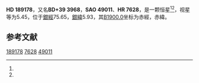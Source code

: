 {{Starbox begin
| name = HD 189178
}}
{{Starbox observe
| epoch = [[J2000.0|J2000.0]]
| constell = {{星座名待查}}<ref name=SIMBAD>{{cite web
 | url=http://simbad.u-strasbg.fr/simbad/sim-id?Ident=HR+7628
 | title=Pulsating variable Star
 | publisher=Centre de Données astronomiques de Strasbourg
 | work=SIMBAD
 | accessdate=2012-07-13
 | archive-date=2021-11-06
 | archive-url=https://web.archive.org/web/20211106084714/http://simbad.u-strasbg.fr/simbad/sim-id?Ident=HR+7628
 }}</ref><ref name=DATA>{{cite web
 | url=http://vizier.u-strasbg.fr/viz-bin/VizieR-5?-out.add=.&-source=5050&-corr=PK=HR&-out.max=9999&HR=7628
 | title=VizieR Detailed Page
 | accessdate=2012-07-13
 | archive-date=2016-03-04
 | archive-url=https://web.archive.org/web/20160304215551/http://vizier.u-strasbg.fr/viz-bin/VizieR-5?-out.add=.&-source=5050&-corr=PK=HR&-out.max=9999&HR=7628
 | dead-url=no
 }}</ref>
| 星官 = 
| ra = {{RA|19|57|13.9}}<ref name=SIMBAD /><ref name=DATA />
| dec = {{DEC|+40|22|5}}<ref name=SIMBAD /><ref name=DATA />
| appmag_v = 5.45<ref name=SIMBAD /><ref name=DATA />
}}
{{Starbox character
| class = B5V<ref name=SIMBAD /><ref name=DATA />
| b-v = -0.1<ref name=SIMBAD /><ref name=DATA />
| u-b = -0.52<ref name=SIMBAD /><ref name=DATA />
| r-i = <ref name=SIMBAD /><ref name=DATA />
| variable = 
}}
{{Starbox astrometry
| radial_v = -0.52
| prop_mo_ra = -26
| parallax = 
| p_error = 
}}
{{Starbox catalog
| names =BD+39 3968，[[SAO星表|SAO]] 49011，[[HD星表|HD]] 189178，[[HR星表|HR]] 7628}}
{{Starbox reference |Simbad=HR+7628}}
{{Starbox end}}

'''HD 189178'''，又名'''BD+39 3968'''，'''SAO 49011'''、'''HR 7628'''，是一颗恒星<ref name=SIMBAD /><ref name=DATA />，视星等为5.45，位于[[銀道座標系|銀經]]75.65，[[銀道座標系|銀緯]]5.93，其[[B1900.0|B1900.0]]坐标为赤經{{RA|19|53|45.4}}，赤緯{{DEC|+40|5.93|56}}。

== 参考文献 ==
{{reflist}}

{{star-stub}}

[[Category:HD和HDE天體|189178]]
[[Category:HR天體|7628]]
[[Category:SAO天體|49011]]